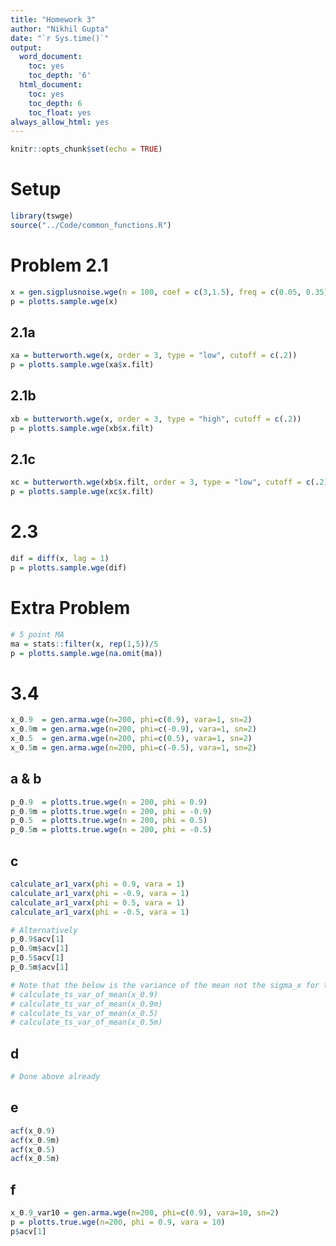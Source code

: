 ```yaml
---
title: "Homework 3"
author: "Nikhil Gupta"
date: "`r Sys.time()`"
output:
  word_document:
    toc: yes
    toc_depth: '6'
  html_document:
    toc: yes
    toc_depth: 6
    toc_float: yes
always_allow_html: yes
---
```


```r
knitr::opts_chunk$set(echo = TRUE)
```

# Setup

```r
library(tswge)
source("../Code/common_functions.R")
```


# Problem 2.1


```r
x = gen.sigplusnoise.wge(n = 100, coef = c(3,1.5), freq = c(0.05, 0.35), psi = c(0, 2))
p = plotts.sample.wge(x)
```

## 2.1a
```r
xa = butterworth.wge(x, order = 3, type = "low", cutoff = c(.2))
p = plotts.sample.wge(xa$x.filt)
```


## 2.1b
```r
xb = butterworth.wge(x, order = 3, type = "high", cutoff = c(.2))
p = plotts.sample.wge(xb$x.filt)
```

## 2.1c
```r
xc = butterworth.wge(xb$x.filt, order = 3, type = "low", cutoff = c(.2))
p = plotts.sample.wge(xc$x.filt)
```

# 2.3
```r
dif = diff(x, lag = 1)
p = plotts.sample.wge(dif)
```

# Extra Problem

```r
# 5 point MA
ma = stats::filter(x, rep(1,5))/5
p = plotts.sample.wge(na.omit(ma))
```


# 3.4

```r
x_0.9  = gen.arma.wge(n=200, phi=c(0.9), vara=1, sn=2)
x_0.9m = gen.arma.wge(n=200, phi=c(-0.9), vara=1, sn=2)
x_0.5  = gen.arma.wge(n=200, phi=c(0.5), vara=1, sn=2)
x_0.5m = gen.arma.wge(n=200, phi=c(-0.5), vara=1, sn=2)
```

## a & b

```r
p_0.9  = plotts.true.wge(n = 200, phi = 0.9)
p_0.9m = plotts.true.wge(n = 200, phi = -0.9)
p_0.5  = plotts.true.wge(n = 200, phi = 0.5)
p_0.5m = plotts.true.wge(n = 200, phi = -0.5)

```

## c

```r
calculate_ar1_varx(phi = 0.9, vara = 1)
calculate_ar1_varx(phi = -0.9, vara = 1)
calculate_ar1_varx(phi = 0.5, vara = 1)
calculate_ar1_varx(phi = -0.5, vara = 1)

# Alternatively
p_0.9$acv[1]
p_0.9m$acv[1]
p_0.5$acv[1]
p_0.5m$acv[1]

# Note that the below is the variance of the mean not the sigma_x for the realixation
# calculate_ts_var_of_mean(x_0.9)
# calculate_ts_var_of_mean(x_0.9m)
# calculate_ts_var_of_mean(x_0.5)
# calculate_ts_var_of_mean(x_0.5m)
```

## d

```r
# Done above already
```

## e

```r
acf(x_0.9)
acf(x_0.9m)
acf(x_0.5)
acf(x_0.5m)
```

## f

```r
x_0.9_var10 = gen.arma.wge(n=200, phi=c(0.9), vara=10, sn=2)
p = plotts.true.wge(n=200, phi = 0.9, vara = 10)
p$acv[1]
```